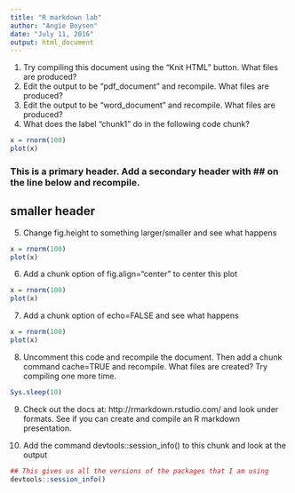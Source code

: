 ```yaml
---
title: "R markdown lab"
author: "Angie Boysen"
date: "July 11, 2016"
output: html_document
---
```


1. Try compiling this document using the "Knit HTML" button. What files are produced?
2. Edit the output to be "pdf_document" and recompile. What files are produced?
3. Edit the output to be "word_document" and recompile. What files are produced?
4. What does the label "chunk1" do in the following code chunk?


```r
x = rnorm(100)
plot(x)
```

### This is a primary header. Add a secondary header with ## on the line below and recompile.
## smaller header

5. Change fig.height to something larger/smaller and see what happens

```r
x = rnorm(100)
plot(x)
```

6. Add a chunk option of fig.align="center" to center this plot

```r
x = rnorm(100)
plot(x)
```

7. Add a chunk option of echo=FALSE and see what happens

```r
x = rnorm(100)
plot(x)
```

8. Uncomment this code and recompile the document. Then add a chunk command cache=TRUE and recompile. What files are created? Try compiling one more time. 

```r
Sys.sleep(10)
```

9. Check out the docs at: http://rmarkdown.rstudio.com/ and look under formats. See if you can create and compile an R markdown presentation. 

10. Add the command devtools::session_info() to this chunk and look at the output

```r
## This gives us all the versions of the packages that I am using
devtools::session_info()
```




